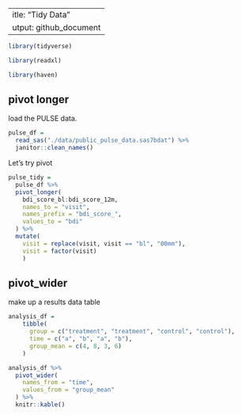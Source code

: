  ---
title: "Tidy Data"
output: github_document
---

```r
library(tidyverse) 

library(readxl)

library(haven)
```

## pivot longer

load the PULSE data.

```r
pulse_df = 
  read_sas("./data/public_pulse_data.sas7bdat") %>% 
  janitor::clean_names()
```

Let's try pivot

```r
pulse_tidy = 
  pulse_df %>% 
  pivot_longer(
    bdi_score_bl:bdi_score_12m,
    names_to = "visit",
    names_prefix = "bdi_score_",
    values_to = "bdi"
  ) %>% 
  mutate( 
    visit = replace(visit, visit == "bl", "00mm"), 
    visit = factor(visit)
    )
```

## pivot_wider

make up a results data table

```r
analysis_df = 
    tibble(
      group = c("treatment", "treatment", "control", "control"),
      time = c("a", "b", "a", "b"),
      group_mean = c(4, 8, 3, 6)
    )

analysis_df %>% 
  pivot_wider(
    names_from = "time",
    values_from = "group_mean"
  ) %>% 
  knitr::kable()
```






